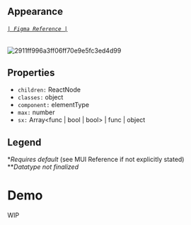 
<Meta title='Components/OrderIndicator' />

## Appearance
###### [`| Figma Reference |`](https://www.figma.com/file/P38agSWlZGpxD68uQdcRmp/Tarka-kit?node-id=2301%3A139866)
![2911ff996a3ff06ff70e9e5fc3ed4d99](https://user-images.githubusercontent.com/104988392/185435629-29f0be81-5d8b-49d6-a5ec-aaef0eed42aa.png)


## Properties

* `children:` ReactNode
* `classes:` object
* `component:` elementType
* `max:` number
* `sx:` Array<func | bool | bool> | func | object

## Legend
\**Requires default* (see MUI Reference if not explicitly stated)<br/>
\*\**Datatype not finalized*

# Demo

<Canvas>
    <Story name='WIP'>
        <div> WIP </div>
    </Story>
</Canvas>

